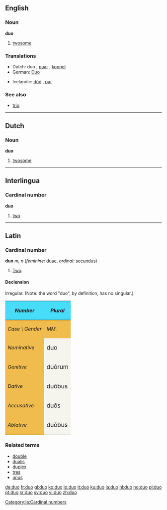 ==English==

===Noun===
'''duo'''

# [[twosome]]

===Translations===
{{top}}
*Dutch: duo {{n}}, [[paar]] {{n}}, [[koppel]] {{n}}
*German: [[Duo]] {{n}}
{{mid}}
*Icelandic: [[dúó]] {{n}}, [[par]] {{n}}
{{bottom}}

===See also===
*[[trio]]

----

==Dutch==

===Noun===
'''duo''' {{n}}

# [[twosome]]

----

==Interlingua==

===Cardinal number===
'''duo'''

#[[two]]

----

==Latin==

===Cardinal number===
'''duo''' ''m, n'' (''feminine:'' [[duae]], ''ordinal:'' [[secundus]])

#[[Two]].

====Declension====
Irregular.  (Note: the word "duo", by definition, has no singular.)
{| cellpadding="5" border="1"
!style="background:#47DCF8;"| ''Number''
!style="background:#47DCF8;" colspan=3| ''Plural''
|-
!style="background:#F1BC4E;"|''Case \ Gender''
!style="background:#F1BC4E;"| ''MM.''
!style="background:#F1BC4E;"| ''FF.''
!style="background:#F1BC4E;"| ''NN.''
|-
!style="background:#F1BC4E;"| ''Nominative''
|style="background:#F5F5EE;"| <big>duo
|style="background:#F5F5EE;"| <big>duae
|style="background:#F5F5EE;"| <big>duo
|-
!style="background:#F1BC4E;"| ''Genitive''
|style="background:#F5F5EE;"| <big>du&#333;rum
|style="background:#F5F5EE;"| <big>du&#257;rum

|style="background:#F5F5EE;"| <big>du&#333;rum
|-
!style="background:#F1BC4E;"| ''Dative''
|style="background:#F5F5EE;"| <big>du&#333;bus
|style="background:#F5F5EE;"| <big>du&#257;bus
|style="background:#F5F5EE;"| <big>du&#333;bus
|-
!style="background:#F1BC4E;"| ''Accusative''
|style="background:#F5F5EE;"| <big>du&#333;s
|style="background:#F5F5EE;"| <big>du&#257;s
|style="background:#F5F5EE;"| <big>duo
|-
!style="background:#F1BC4E;"| ''Ablative''
|style="background:#F5F5EE;"| <big>du&#333;bus 
|style="background:#F5F5EE;"| <big>du&#257;bus
|style="background:#F5F5EE;"| <big>du&#333;bus
|}

===Related terms===
*[[double]]
*[[dualis]]
*[[duplex]]
*[[tres]]
*[[unus]]

[[Category:la:Cardinal numbers]]

[[de:duo]]
[[fr:duo]]
[[gl:duo]]
[[ko:duo]]
[[io:duo]]
[[it:duo]]
[[ku:duo]]
[[la:duo]]
[[nl:duo]]
[[no:duo]]
[[pl:duo]]
[[pt:duo]]
[[sr:duo]]
[[sv:duo]]
[[vi:duo]]
[[zh:duo]]